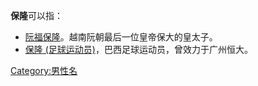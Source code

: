 '''保隆'''可以指：
* [[阮福保隆|阮福保隆]]。越南阮朝最后一位皇帝保大的皇太子。
* [[保隆_(足球运动员)|保隆 (足球运动员)]]，巴西足球运动员，曾效力于广州恒大。

{{disambig|Cat=二字人名消歧義|B}}

[[Category:男性名|Category:男性名]]